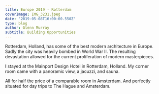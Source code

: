 ```yaml
---
title: Europe 2019 - Rotterdam
coverImage: IMG_3231.jpeg
date: '2019-05-08T16:00:00.550Z'
type: blog
author: Glenn Murray
subtitle: Building Opportunities
---
```


Rotterdam, Holland, has some of the best modern architecture in Europe. Sadly the city was heavily bombed in World War II. The resulting devastation allowed for the current proliferation of modern masterpieces.

<Rotterdam2019SlideShow />

I stayed at the Mainport Design Hotel in Rotterdam, Holland. My corner room came with a panoramic view, a jacuzzi, and sauna.

All for half the price of a comparable room in Amsterdam. And perfectly situated for day trips to The Hague and Amsterdam.

<RotterdamHotel2019SlideShow />

